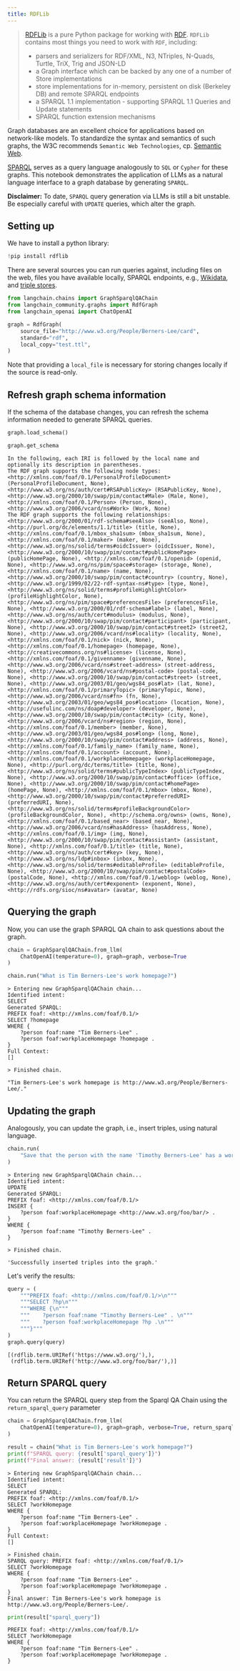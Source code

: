 ```yaml
---
title: RDFLib
---
```


>[RDFLib](https://rdflib.readthedocs.io/) is a pure Python package for working with [RDF](https://en.wikipedia.org/wiki/Resource_Description_Framework). `RDFLib` contains most things you need to work with `RDF`, including:
>- parsers and serializers for RDF/XML, N3, NTriples, N-Quads, Turtle, TriX, Trig and JSON-LD
>- a Graph interface which can be backed by any one of a number of Store implementations
>- store implementations for in-memory, persistent on disk (Berkeley DB) and remote SPARQL endpoints
>- a SPARQL 1.1 implementation - supporting SPARQL 1.1 Queries and Update statements
>- SPARQL function extension mechanisms

Graph databases are an excellent choice for applications based on network-like models. To standardize the syntax and semantics of such graphs, the W3C recommends `Semantic Web Technologies`, cp. [Semantic Web](https://www.w3.org/standards/semanticweb/). 

[SPARQL](https://www.w3.org/TR/sparql11-query/) serves as a query language analogously to `SQL` or `Cypher` for these graphs. This notebook demonstrates the application of LLMs as a natural language interface to a graph database by generating `SPARQL`.

**Disclaimer:** To date, `SPARQL` query generation via LLMs is still a bit unstable. Be especially careful with `UPDATE` queries, which alter the graph.

## Setting up

We have to install a python library:


```python
!pip install rdflib
```

There are several sources you can run queries against, including files on the web, files you have available locally, SPARQL endpoints, e.g., [Wikidata](https://www.wikidata.org/wiki/Wikidata:Main_Page), and [triple stores](https://www.w3.org/wiki/LargeTripleStores).


```python
from langchain.chains import GraphSparqlQAChain
from langchain_community.graphs import RdfGraph
from langchain_openai import ChatOpenAI
```


```python
graph = RdfGraph(
    source_file="http://www.w3.org/People/Berners-Lee/card",
    standard="rdf",
    local_copy="test.ttl",
)
```

Note that providing a `local_file` is necessary for storing changes locally if the source is read-only.

## Refresh graph schema information
If the schema of the database changes, you can refresh the schema information needed to generate SPARQL queries.


```python
graph.load_schema()
```


```python
graph.get_schema
```
```output
In the following, each IRI is followed by the local name and optionally its description in parentheses. 
The RDF graph supports the following node types:
<http://xmlns.com/foaf/0.1/PersonalProfileDocument> (PersonalProfileDocument, None), <http://www.w3.org/ns/auth/cert#RSAPublicKey> (RSAPublicKey, None), <http://www.w3.org/2000/10/swap/pim/contact#Male> (Male, None), <http://xmlns.com/foaf/0.1/Person> (Person, None), <http://www.w3.org/2006/vcard/ns#Work> (Work, None)
The RDF graph supports the following relationships:
<http://www.w3.org/2000/01/rdf-schema#seeAlso> (seeAlso, None), <http://purl.org/dc/elements/1.1/title> (title, None), <http://xmlns.com/foaf/0.1/mbox_sha1sum> (mbox_sha1sum, None), <http://xmlns.com/foaf/0.1/maker> (maker, None), <http://www.w3.org/ns/solid/terms#oidcIssuer> (oidcIssuer, None), <http://www.w3.org/2000/10/swap/pim/contact#publicHomePage> (publicHomePage, None), <http://xmlns.com/foaf/0.1/openid> (openid, None), <http://www.w3.org/ns/pim/space#storage> (storage, None), <http://xmlns.com/foaf/0.1/name> (name, None), <http://www.w3.org/2000/10/swap/pim/contact#country> (country, None), <http://www.w3.org/1999/02/22-rdf-syntax-ns#type> (type, None), <http://www.w3.org/ns/solid/terms#profileHighlightColor> (profileHighlightColor, None), <http://www.w3.org/ns/pim/space#preferencesFile> (preferencesFile, None), <http://www.w3.org/2000/01/rdf-schema#label> (label, None), <http://www.w3.org/ns/auth/cert#modulus> (modulus, None), <http://www.w3.org/2000/10/swap/pim/contact#participant> (participant, None), <http://www.w3.org/2000/10/swap/pim/contact#street2> (street2, None), <http://www.w3.org/2006/vcard/ns#locality> (locality, None), <http://xmlns.com/foaf/0.1/nick> (nick, None), <http://xmlns.com/foaf/0.1/homepage> (homepage, None), <http://creativecommons.org/ns#license> (license, None), <http://xmlns.com/foaf/0.1/givenname> (givenname, None), <http://www.w3.org/2006/vcard/ns#street-address> (street-address, None), <http://www.w3.org/2006/vcard/ns#postal-code> (postal-code, None), <http://www.w3.org/2000/10/swap/pim/contact#street> (street, None), <http://www.w3.org/2003/01/geo/wgs84_pos#lat> (lat, None), <http://xmlns.com/foaf/0.1/primaryTopic> (primaryTopic, None), <http://www.w3.org/2006/vcard/ns#fn> (fn, None), <http://www.w3.org/2003/01/geo/wgs84_pos#location> (location, None), <http://usefulinc.com/ns/doap#developer> (developer, None), <http://www.w3.org/2000/10/swap/pim/contact#city> (city, None), <http://www.w3.org/2006/vcard/ns#region> (region, None), <http://xmlns.com/foaf/0.1/member> (member, None), <http://www.w3.org/2003/01/geo/wgs84_pos#long> (long, None), <http://www.w3.org/2000/10/swap/pim/contact#address> (address, None), <http://xmlns.com/foaf/0.1/family_name> (family_name, None), <http://xmlns.com/foaf/0.1/account> (account, None), <http://xmlns.com/foaf/0.1/workplaceHomepage> (workplaceHomepage, None), <http://purl.org/dc/terms/title> (title, None), <http://www.w3.org/ns/solid/terms#publicTypeIndex> (publicTypeIndex, None), <http://www.w3.org/2000/10/swap/pim/contact#office> (office, None), <http://www.w3.org/2000/10/swap/pim/contact#homePage> (homePage, None), <http://xmlns.com/foaf/0.1/mbox> (mbox, None), <http://www.w3.org/2000/10/swap/pim/contact#preferredURI> (preferredURI, None), <http://www.w3.org/ns/solid/terms#profileBackgroundColor> (profileBackgroundColor, None), <http://schema.org/owns> (owns, None), <http://xmlns.com/foaf/0.1/based_near> (based_near, None), <http://www.w3.org/2006/vcard/ns#hasAddress> (hasAddress, None), <http://xmlns.com/foaf/0.1/img> (img, None), <http://www.w3.org/2000/10/swap/pim/contact#assistant> (assistant, None), <http://xmlns.com/foaf/0.1/title> (title, None), <http://www.w3.org/ns/auth/cert#key> (key, None), <http://www.w3.org/ns/ldp#inbox> (inbox, None), <http://www.w3.org/ns/solid/terms#editableProfile> (editableProfile, None), <http://www.w3.org/2000/10/swap/pim/contact#postalCode> (postalCode, None), <http://xmlns.com/foaf/0.1/weblog> (weblog, None), <http://www.w3.org/ns/auth/cert#exponent> (exponent, None), <http://rdfs.org/sioc/ns#avatar> (avatar, None)
```
## Querying the graph

Now, you can use the graph SPARQL QA chain to ask questions about the graph.


```python
chain = GraphSparqlQAChain.from_llm(
    ChatOpenAI(temperature=0), graph=graph, verbose=True
)
```


```python
chain.run("What is Tim Berners-Lee's work homepage?")
```
```output
> Entering new GraphSparqlQAChain chain...
Identified intent:
SELECT
Generated SPARQL:
PREFIX foaf: <http://xmlns.com/foaf/0.1/>
SELECT ?homepage
WHERE {
    ?person foaf:name "Tim Berners-Lee" .
    ?person foaf:workplaceHomepage ?homepage .
}
Full Context:
[]

> Finished chain.
```


```output
"Tim Berners-Lee's work homepage is http://www.w3.org/People/Berners-Lee/."
```


## Updating the graph

Analogously, you can update the graph, i.e., insert triples, using natural language.


```python
chain.run(
    "Save that the person with the name 'Timothy Berners-Lee' has a work homepage at 'http://www.w3.org/foo/bar/'"
)
```
```output
> Entering new GraphSparqlQAChain chain...
Identified intent:
UPDATE
Generated SPARQL:
PREFIX foaf: <http://xmlns.com/foaf/0.1/>
INSERT {
    ?person foaf:workplaceHomepage <http://www.w3.org/foo/bar/> .
}
WHERE {
    ?person foaf:name "Timothy Berners-Lee" .
}

> Finished chain.
```


```output
'Successfully inserted triples into the graph.'
```


Let's verify the results:


```python
query = (
    """PREFIX foaf: <http://xmlns.com/foaf/0.1/>\n"""
    """SELECT ?hp\n"""
    """WHERE {\n"""
    """    ?person foaf:name "Timothy Berners-Lee" . \n"""
    """    ?person foaf:workplaceHomepage ?hp .\n"""
    """}"""
)
graph.query(query)
```



```output
[(rdflib.term.URIRef('https://www.w3.org/'),),
 (rdflib.term.URIRef('http://www.w3.org/foo/bar/'),)]
```


## Return SPARQL query
You can return the SPARQL query step from the Sparql QA Chain using the `return_sparql_query` parameter


```python
chain = GraphSparqlQAChain.from_llm(
    ChatOpenAI(temperature=0), graph=graph, verbose=True, return_sparql_query=True
)
```


```python
result = chain("What is Tim Berners-Lee's work homepage?")
print(f"SPARQL query: {result['sparql_query']}")
print(f"Final answer: {result['result']}")
```
```output
> Entering new GraphSparqlQAChain chain...
Identified intent:
SELECT
Generated SPARQL:
PREFIX foaf: <http://xmlns.com/foaf/0.1/>
SELECT ?workHomepage
WHERE {
    ?person foaf:name "Tim Berners-Lee" .
    ?person foaf:workplaceHomepage ?workHomepage .
}
Full Context:
[]

> Finished chain.
SPARQL query: PREFIX foaf: <http://xmlns.com/foaf/0.1/>
SELECT ?workHomepage
WHERE {
    ?person foaf:name "Tim Berners-Lee" .
    ?person foaf:workplaceHomepage ?workHomepage .
}
Final answer: Tim Berners-Lee's work homepage is http://www.w3.org/People/Berners-Lee/.
```

```python
print(result["sparql_query"])
```
```output
PREFIX foaf: <http://xmlns.com/foaf/0.1/>
SELECT ?workHomepage
WHERE {
    ?person foaf:name "Tim Berners-Lee" .
    ?person foaf:workplaceHomepage ?workHomepage .
}
```
